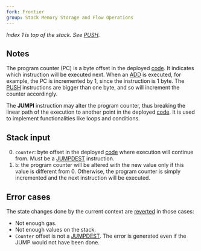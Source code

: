 ```yaml
---
fork: Frontier
group: Stack Memory Storage and Flow Operations
---
```


*Index 1 is top of the stack. See [PUSH](/#60).*

## Notes

The program counter (PC) is a byte offset in the deployed [code](/about). It indicates which instruction will be executed next. When an [ADD](/#01) is executed, for example, the PC is incremented by 1, since the instruction is 1 byte. The [PUSH](/#60) instructions are bigger than one byte, and so will increment the counter accordingly.

The **JUMPI** instruction may alter the program counter, thus breaking the linear path of the execution to another point in the deployed [code](/about). It is used to implement functionalities like loops and conditions.

## Stack input

0. `counter`: byte offset in the deployed [code](/about) where execution will continue from. Must be a [JUMPDEST](/#5B) instruction.
1. `b`: the program counter will be altered with the new value only if this value is different from 0. Otherwise, the program counter is simply incremented and the next instruction will be executed.

## Error cases

The state changes done by the current context are [reverted](#FD) in those cases:
- Not enough gas.
- Not enough values on the stack.
- `Counter` offset is not a [JUMPDEST](/#5B). The error is generated even if the JUMP would not have been done.
